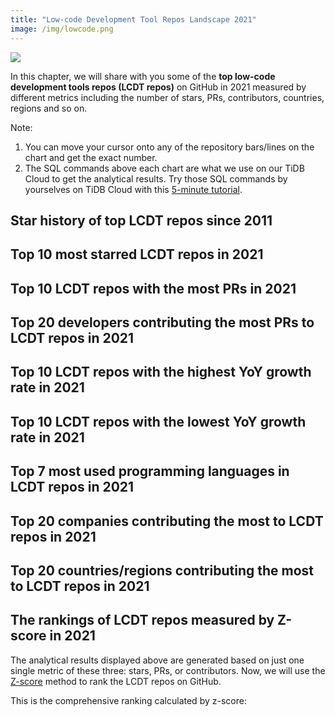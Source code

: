 ```yaml
---
title: "Low-code Development Tool Repos Landscape 2021"
image: /img/lowcode.png
---
```



![](/img/lowcode.png)

In this chapter, we will share with you some of the **top low-code development tools repos (LCDT repos)** on GitHub in 2021 measured by different metrics including the number of stars, PRs, contributors, countries, regions and so on. 

Note: 
1. You can move your cursor onto any of the repository bars/lines on the chart and get the exact number. 
2. The SQL commands above each chart are what we use on our TiDB Cloud to get the analytical results. Try those SQL commands by yourselves on TiDB Cloud with this [5-minute tutorial](/blog/try-it-yourself/).

## Star history of top LCDT repos since 2011

<CommonChart
  chart='dynamic-stars'
  category='archive-2021-top10-star-racing'
  formatSql={false}
  repo='nocode_repos'
/>

## Top 10 most starred LCDT repos in 2021

<CommonChart
  chart='barchart'
  category='archive-2021-top10-by-stars'
  n={10}
  formatSql={false}
  categoryIndex='repo_name'
  valueIndex='stars'
  seriesName='Stars'
  repo='nocode_repos'
/>

## Top 10 LCDT repos with the most PRs in 2021

<CommonChart
  chart='barchart'
  category='archive-2021-top10-by-prs'
  n={20}
  formatSql={false}
  categoryIndex='repo_name'
  valueIndex='num'
  seriesName='PRs'
  repo='nocode_repos'
/>

## Top 20 developers contributing the most PRs to LCDT repos in 2021

<CommonChart
  chart='barchart'
  category='archive-2021-top20-by-developers'
  formatSql={false}
  categoryIndex='actor_login'
  valueIndex='pr_count'
  categoryType='owner'
  seriesName='PRs'
  repo='nocode_repos'
/>

## Top 10 LCDT repos with the highest YoY growth rate in 2021

<CommonChart
  chart='yoychart'
  category='archive-2021-top20-by-stars-yoy'
  formatSql={false}
  repo='nocode_repos'
/>

## Top 10 LCDT repos with the lowest YoY growth rate in 2021

<CommonChart
  chart='yoychart'
  category='archive-2021-bottom10-by-yoy'
  formatSql={false}
  repo='nocode_repos'
/>

## Top 7 most used programming languages in LCDT repos in 2021

<CommonChart
  chart='barchart'
  category='archive-2021-top5-by-languages'
  formatSql={false}
  categoryIndex='language'
  valueIndex='COUNT(*)'
  categoryType='lang'
  seriesName='PRs'
  repo='nocode_repos'
/>

## Top 20 companies contributing the most to LCDT repos in 2021

<CommonChart
  chart='barchart'
  category='archive-2021-top20-by-companies'
  formatSql={false}
  categoryIndex='company'
  valueIndex='users_count'
  seriesName='Contributors'
  categoryType={false}
  repo='nocode_repos'
/>

## Top 20 countries/regions contributing the most to LCDT repos in 2021

<CommonChart
  chart='worldmapchart'
  category='archive-2021-top10-by-regions'
  formatSql={false}
  categoryIndex='country_code'
  valueIndex='users_count'
  seriesName='Contributors'
  repo='nocode_repos'
/>

## The rankings of LCDT repos measured by Z-score in 2021

The analytical results displayed above are generated based on just one single metric of these three: stars, PRs, or contributors. Now, we will use the [Z-score](https://en.wikipedia.org/wiki/Standard_score) method to rank the LCDT repos on GitHub. 

This is the comprehensive ranking calculated by z-score:

<CommonChart
  chart='zscorechart'
  category='archive-2021-archive-ranking'
  formatSql={false}
  repo='nocode_repos'
/>
